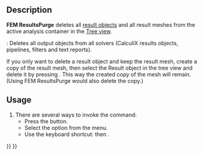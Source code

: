 <languages/>
<translate>

<!--T:4-->
{{Docnav
|[[FEM_SolverRun|Run Solver]]
|[[FEM_ResultShow|Show Result]]
|[[FEM_Workbench|FEM]]
|IconL=FEM_SolverRun.svg
|IconR=FEM_ResultShow.svg
|IconC=Workbench_FEM.svg
}}

<!--T:1-->
{{GuiCommand
|Name=FEM ResultsPurge
|MenuLocation=Results → Purge Results
|Workbenches=[[FEM_Workbench|FEM]]
|Shortcut={{KEY|R}} {{KEY|P}}
|SeeAlso=[[FEM_tutorial|FEM tutorial]]
}}

==Description== <!--T:2-->

<!--T:9-->
'''FEM ResultsPurge''' deletes all [[FEM_ResultShow|result objects]] and all result meshes from the active analysis container in the [[Tree_view|Tree view]].

<!--T:13-->
{{VersionPlus|1.1}}: Deletes all output objects from all solvers (CalculiX results objects, pipelines, filters and text reports).

<!--T:12-->
If you only want to delete a result object and keep the result mesh, create a copy of the result mesh, then select the Result object in the tree view and delete it by pressing {{KEY|Del}}. This way the created copy of the mesh will remain. (Using FEM ResultsPurge would also delete the copy.)

==Usage== <!--T:3-->

<!--T:8-->
# There are several ways to invoke the command:
#* Press the {{Button|[[Image:FEM_ResultsPurge.svg|16px]] [[FEM_ResultsPurge|Purge Results]]}} button.
#* Select the {{MenuCommand|Results → [[Image:FEM_ResultsPurge.svg|16px]] Purge Results}} option from the menu.
#* Use the keyboard shortcut: {{KEY|R}} then {{KEY|P}}.


<!--T:5-->
{{Docnav
|[[FEM_SolverRun|Run Solver]]
|[[FEM_ResultShow|Show Result]]
|[[FEM_Workbench|FEM]]
|IconL=FEM_SolverRun.svg
|IconR=FEM_ResultShow.svg
|IconC=Workbench_FEM.svg
}}

</translate>
{{FEM Tools navi{{#translation:}}}}
{{Userdocnavi{{#translation:}}}}